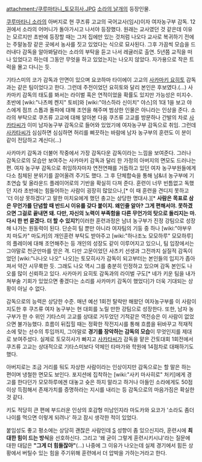 attachment:/쿠루마타니_토모히사.JPG
[[소라의 날개]]의 등장인물.

[[쿠루마타니 소라]]의 아버지로 현 쿠즈류 고교의 국어교사(임시)이자 여자농구부 감독. 12권에서 소라의 어머니가 돌아가시고 나서야 등장했다. 원래는 교사였던 것 같은데 이유는 모르지만 초반에 등장할 때는 그저 집에만 있는 것처럼 나오다 교사로 복귀하기 전에는 주말농장 같은 곳에서 농사를 짓고 있었다는 식으로 묘사된다. 그후 가끔씩 모습을 드러내다 감독을 알아봐달라는 소라의 부탁을 듣고 나서 레귤러로 출연. 5년쯤 교직을 떠나 있었다고 하는데 그동안 무엇을 하고 있었는지는 나오지 않았다. 자가용으로 작은 트럭을 몰고 다니는 듯.

기타스미의 코가 감독과 안면이 있으며 요코하마 타이에이 고교의 [[사카마키 요히토]] 감독과는 같은 팀이었다고 한다. 그런데 주전이었던 요히토와 달리 본인은 후보였다.(...) 사카마키 감독의 태도를 봐서는 라이벌 혹은 연적이었을 확률도 있지만 가능성은 미지수. 초반에 [wiki:"나츠메 켄지" 토비]와 [wiki:"야스하라 신이치" 야스]의 1대 1을 보고 야스에게 점프 스톱과 돌파에 대해 조언을 해주며 범상한 인물은 아니라는 인상을 준다. 소라의 부탁으로 쿠즈류 고교에 대해 알아본 다음 쿠즈류 고교를 방문하나 간발의 차로 [[사카타]]씨가 이미 남자농구부 감독으로 들어와 있었기에 여자농구부 감독으로 취임. 그런데 [[사카타]]씨가 심심하면 심심하면 허리를 삐끗하는 바람에 남자 농구부의 훈련도 이 분이 같이 전담하고 계신다(...)

사카마키 감독과 더불어 작중에서 가장 감독다운 감독이라는 느낌을 보여준다. 그러나 감독으로의 모습만 보여주는 사카마키 감독과 달리 한 가정의 아버지의 면모도 드러나는 편. 여자 농구부 감독으로 취임하자마자 연전연패를 거듭하고 있던 여자 농구부원들에게 다소 침체된 분위기를 끌어올려 주기도 했다. 그 후 단체합숙을 통해 남&녀 농구부에 기초연습 및 올라운드 플레이어로의 기반을 확실히 다져 준다. 훈련이 너무 빈틈없고 독했던 지라 초반에는 힘들어하는 사람이 굉장히 많았으나,[* 이 때 훈련을 견디지 못하고 '더 이상 못하겠다'고 말한 미치요에게 했던 충고는 상당한 명대사.][* '''사람은 목표로 삼은 무언가를 단념할 때 반드시 이유를 갖다 붙이지. 왜인줄 알아? 그게 편해서야. 못하겠으면 그걸로 끝내면 돼. 다만, 자신의 노력이 부족함을 다른 무언가의 탓으로 돌리지는 마. 다시 한 번 묻겠다. 더 할 수 있지?''']이러한 훈련과정은 남녀 농구부가 진정 강팀으로 성장해 나가는 원동력이 된다.
단순히 팀 뿐만 아니라 여자팀의 기둥 중 하나 [wiki:"야부우치 마도카" 마도카]의 개인훈련 부탁도 받아주고 [wiki:"하나조노 모모하루" 모모하루]의 플레이에 대해 조언해주는 등 개인의 성장도 같이 이루어지고 있으니, 팀 입장에서는 그야말로 천군만마를 얻은 격.
다만 고문이었던 사츠키 선생과 그전까지 실질적 감독이었던 [wiki:"나나오 나오" 나오]는 토모히사가 감독이 되고부터는 본인들의 입지가 좁아져서 약간 시무룩한 듯. 그래도 나오 역시 그를 충분히 인정하고 있으며 감독 본인도 나오를 많이 신뢰하고 있다. 사카마키 요히토 감독과의 라이벌 구도[* 네가 키운 팀을 내가 쳐부술 기회가 있었으면 좋겠다는 소리를 사카마키 감독이 했었다]가 더욱 기대되는 상황이 아닐 수 없다.

감독으로의 능력은 상당한 수준. 매년 예선 1회전 탈락만 해왔던 여자농구부를 이 사람이 지도한 후 쿠즈류 여자 농구부는 현 대회를 노릴 만한 강팀으로 성장한다. 또한, 남자 농구부가 한 수 위인 기타스미 고교를 상대로 거두었던 기적같은 역전승은 이 사람이 없었으면 불가능했다. 흐름이 뒤집힐 때는 정확한 작전지시를 통해 흐름을 뒤바꾸고 적재적소에 맞는 선수의 투입까지, 그야말로 '''경기를 장악하는 감독의 모습'''이 무엇인지를 제대로 보여주셨다. 실제로 토모히사가 빠지고 [[사카타]]씨가 감독을 맡은 간토대회 1회전에서 쿠즈류 고교는 상대적으로 기타스미보다 약체인 타마가와 학원에 14점차로 대패하기도 했다.

아버지로는 조금 거리를 둬도 자상한 사람이라는 인상이지만 감독으로는 할 말은 하는 편이며 냉철한 면모도 보인다. 포지션에 집착하는 [wiki:"사키 마사히로" 처키]에게 경고를 한다던가 모모하루에겐 대놓고 슛은 하지 말라고 하거나 아들인 소라에게도 50점 이상 득점해서 존재가치를 증명하라는 지시를 내리는 등 감독으로의 마음가짐은 확실한 것 같다.

키도 적당히 큰 편에 부드러운 인상의 호감형 미남인지라 마도카와 요코가 '소라도 좀더 나이를 먹으면 이렇게 되려나' 하고 잠시 생각한 적이 있었다.

붙임성도 좋고 평소에는 상당히 괜찮은 사람인데 [[S]] 성향이 좀 있으신지라, 훈련시에 '''최대한 힘이 드는 방식'''을 선호하신다. 그리고 '왜 굳이 그렇게 훈련시키시냐'라는 질문에 대한 대답은 '''"그게 더 힘들잖아"'''(...) 나중에 그 이유가 나오는데 실제 경기에서 힘든 상황에서 버틸수 있는 힘을 주기위해 훈련에서 더 압박을 가하는거라고 한다.


